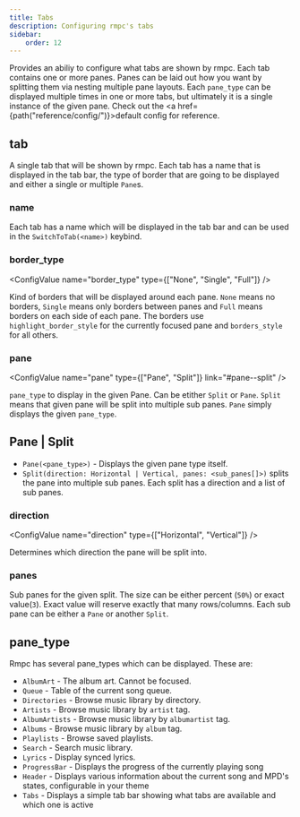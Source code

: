 ```yaml
---
title: Tabs
description: Configuring rmpc's tabs
sidebar:
    order: 12
---
```



<ConfigValue name="tabs" customText="<tab[]>" />

Provides an abiliy to configure what tabs are shown by rmpc. Each tab contains one or more panes. Panes
can be laid out how you want by splitting them via nesting multiple pane layouts. Each `pane_type` can be
displayed multiple times in one or more tabs, but ultimately it is a single instance of the given pane.
Check out the <a href={path("reference/config/")}>default config</a> for reference.

## tab

<ConfigValue name="tab" customText='(name: "<string>", border_type: None | Single | Full, pane: Pane | Split)' />

A single tab that will be shown by rmpc. Each tab has a name that is displayed in the tab bar, the type of border that are
going to be displayed and either a single or multiple `Pane`s.

### name

<ConfigValue name="name" type="string" />

Each tab has a name which will be displayed in the tab bar and can be used in the `SwitchToTab(<name>)` keybind.

### border_type

<ConfigValue name="border_type" type={["None", "Single", "Full"]} />

Kind of borders that will be displayed around each pane. `None` means no borders, `Single` means only borders between
panes and `Full` means borders on each side of each pane. The borders use `highlight_border_style` for the currently
focused pane and `borders_style` for all others.

### pane

<ConfigValue name="pane" type={["Pane", "Split"]} link="#pane--split" />

`pane_type` to display in the given Pane. Can be etither `Split` or `Pane`. `Split` means that given pane will be split
into multiple sub panes. `Pane` simply displays the given `pane_type`.

## Pane | Split

-   `Pane(<pane_type>)` - Displays the given pane type itself.
-   `Split(direction: Horizontal | Vertical, panes: <sub_panes[]>)` splits the pane into multiple sub panes. Each split has
    a direction and a list of sub panes.

### direction

<ConfigValue name="direction" type={["Horizontal", "Vertical"]} />

Determines which direction the pane will be split into.

### panes

<ConfigValue name="panes" customText="(size: '50%', pane: Split() | Pane(<pane_type>)" />

Sub panes for the given split. The size can be either percent (`50%`) or exact value(`3`). Exact value will reserve exactly that many rows/columns.
Each sub pane can be either a `Pane` or another `Split`.

## pane_type

Rmpc has several pane_types which can be displayed. These are:

-   `AlbumArt` - The album art. Cannot be focused.
-   `Queue` - Table of the current song queue.
-   `Directories` - Browse music library by directory.
-   `Artists` - Browse music library by `artist` tag.
-   `AlbumArtists` - Browse music library by `albumartist` tag.
-   `Albums` - Browse music library by `album` tag.
-   `Playlists` - Browse saved playlists.
-   `Search` - Search music library.
-   `Lyrics` - Display synced lyrics.
-   `ProgressBar` - Displays the progress of the currently playing song
-   `Header` - Displays various information about the current song and MPD's states, configurable in your theme
-   `Tabs` - Displays a simple tab bar showing what tabs are available and which one is active
